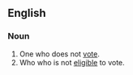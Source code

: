 ==English==

===Noun===
{{en-noun}}

#One who does not [[vote]].
#Who who is not [[eligible]] to vote.